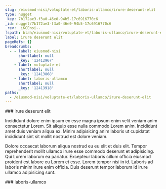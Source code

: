 ```yaml
---
slug: /eiusmod-nisi/voluptate-et/laboris-ullamco/irure-deserunt-elit
type: nugget
_key: 7b172ae3-f3a0-46e0-94b5-17c6916770c6
_id: nugget/7b172ae3-f3a0-46e0-94b5-17c6916770c6
_rev: _iKCEnsi--_
fspath: blah/eiusmod-nisi/voluptate-et/laboris-ullamco/irure-deserunt-elit.md
label: irure deserunt elit
pageRefs: {}
breadcrumbs:
  - - label: eiusmod-nisi
      shortlabel: null
      _key: '12412967'
    - label: voluptate-et
      shortlabel: null
      _key: '12413868'
    - label: laboris-ullamco
      shortlabel: null
      _key: '12413918'
paths:
  - /eiusmod-nisi/voluptate-et/laboris-ullamco/irure-deserunt-elit
---
```


<NuggetArea>
<Nugget slug="/eiusmod-nisi/voluptate-et/laboris-ullamco/irure-deserunt-elit" type="nugget" _key="7b172ae3-f3a0-46e0-94b5-17c6916770c6" _id="nugget/7b172ae3-f3a0-46e0-94b5-17c6916770c6" _rev="_iKCEnsi--_" fspath="blah/eiusmod-nisi/voluptate-et/laboris-ullamco/irure-deserunt-elit.md" label="irure deserunt elit" paths="/eiusmod-nisi/voluptate-et/laboris-ullamco/irure-deserunt-elit">
<NuggetBody>
### irure deserunt elit

Incididunt dolore enim ipsum ex esse magna ipsum enim velit veniam anim consectetur Lorem. Sit aliquip esse nulla commodo Lorem anim. Incididunt amet duis veniam aliqua ex. Minim adipisicing anim laboris ut cupidatat incididunt sint sit mollit nostrud est dolore veniam.

Dolore occaecat laborum aliqua nostrud eu eu elit et duis elit. Tempor reprehenderit mollit ullamco irure esse commodo deserunt et adipisicing. Qui Lorem laborum ea pariatur. Excepteur laboris cillum officia eiusmod proident est labore eu Lorem et esse. Lorem tempor nisi in id. Laboris ad laboris minim irure enim officia. Duis deserunt tempor laborum id irure ullamco adipisicing sunt.

</NuggetBody>
<Breadcrumbs>
<Crumbs>
<Crumb _key="12412967" label="eiusmod-nisi" /><Crumb _key="12413868" label="voluptate-et" /><Crumb _key="12413918" label="laboris-ullamco" />
</Crumbs>
</Breadcrumbs>
</Nugget>

<NuggetsInbound>
</NuggetsInbound>
<NuggetsOutbound>
</NuggetsOutbound>
</NuggetArea>
<PassagesInbound>
<Passage direction="inbound" type="passage" _key="12413918" _id="passage/12413918" _rev="_iKCEnse--B" label="laboris-ullamco" passage="laboris-ullamco" fspath="blah/eiusmod-nisi/voluptate-et/laboris-ullamco" paths="/eiusmod-nisi/voluptate-et/laboris-ullamco" slug="/eiusmod-nisi/voluptate-et/laboris-ullamco">
<NuggetBody>
### laboris-ullamco

</NuggetBody>
<Breadcrumbs>
<Crumbs>
<Crumb _key="12412967" label="eiusmod-nisi" /><Crumb _key="12413868" label="voluptate-et" />
</Crumbs>
</Breadcrumbs>
</Passage>

</PassagesInbound>
<PassagesOutbound>
</PassagesOutbound>
